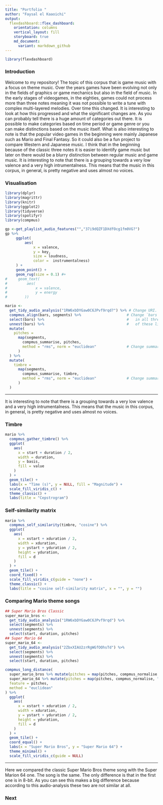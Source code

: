 ---
title: "Portfolio "
author: "Faysal el Kaaoichi"
output: 
  flexdashboard::flex_dashboard:
    orientation: columns
    vertical_layout: fill
    storyboard: true
    md_document:
      variant: markdown_github
---

```{r setup, include=FALSE}
library(flexdashboard)
```
### Introduction

Welcome to my repository! The topic of this corpus that is game music with a focus on theme music. Over the years games have been evolving not only in the fields of graphics or game mechanics but also in the field of music. In the early stages of videogames, in the eighties, games could not process more than three notes meaning it was not possible to write a tune with complex multi-layered melodies. Over time this changed. It is interesting to look at how this progressed and what the significant changes are. As you can probably tell there is a huge amount of categories out there. It is possible to make categories based on time period or game genre or you can make distinctions based on the music itself. What is also interesting to note is that the popular video games in the beginning were mainly Japanese such as Mario and Final Fantasy. So it could also be a fun project to compare Western and Japanese music. I think that in the beginning because of the classic three notes it is easier to identify game music but later on there would be a blurry distinction between regular music and game music. It is interesting to note that there is a grouping towards a very low valence and a very high intrumentalness. This means that the music in this corpus, in general, is pretty negative and uses almost no voices.

### Visualisation

```{r load-packages, include=FALSE}
library(dplyr)
library(magrittr)
library(knitr)
library(ggplot2)
library(tidyverse)
library(spotifyr)
library(compmus)
```

```{r plots, echo=FALSE}
gp <-get_playlist_audio_features("","37i9dQZF1DXdfOcg1fm0VG?")
gp %>%                    
     ggplot(                     
         aes(
             x = valence,
             y = key,
             size = loudness,
             color =  instrumentalness)
     ) +
     geom_point() +              
     geom_rug(size = 0.1) #+      
#     geom_text(                 
#         aes(
#             x = valence,
#             y = energy
#        ))
```


```{r plot, echo=FALSE}
mario <-
  get_tidy_audio_analysis("1RW6xbDYGaw0C6JPvf9rqd?") %>% # Change URI.
  compmus_align(bars, segments) %>%                     # Change `bars`
  select(bars) %>%                                      #   in all three
  unnest(bars) %>%                                      #   of these lines.
  mutate(
    pitches =
      map(segments,
        compmus_summarise, pitches,
        method = "rms", norm = "euclidean"              # Change summary & norm.
      )
  ) %>%
  mutate(
    timbre =
      map(segments,
        compmus_summarise, timbre,
        method = "rms", norm = "euclidean"              # Change summary & norm.
      )
  )
```
*** 
It is interesting to note that there is a grouping towards a very low valence and a very high intrumentalness. This means that the music in this corpus, in general, is pretty negative and uses almost no voices.

### Timbre

```{r timbre, echo=FALSE}
mario %>%
  compmus_gather_timbre() %>%
  ggplot(
    aes(
      x = start + duration / 2,
      width = duration,
      y = basis,
      fill = value
    )
  ) +
  geom_tile() +
  labs(x = "Time (s)", y = NULL, fill = "Magnitude") +
  scale_fill_viridis_c() +                              
  theme_classic() +
  labs(title = "Cepstrogram")
```

### Self-similarity matrix

```{r ssm, echo=FALSE}
mario %>%
  compmus_self_similarity(timbre, "cosine") %>% 
  ggplot(
    aes(
      x = xstart + xduration / 2,
      width = xduration,
      y = ystart + yduration / 2,
      height = yduration,
      fill = d
    )
  ) +
  geom_tile() +
  coord_fixed() +
  scale_fill_viridis_c(guide = "none") +
  theme_classic() +
  labs(title = "cosine self-similarity matrix", x = "", y = "")
```

### Comparing Mario theme songs

```{r compare_mario, echo=FALSE}
## Super Mario Bros Classic
super_mario_bros <-
  get_tidy_audio_analysis("1RW6xbDYGaw0C6JPvf9rqd") %>%
  select(segments) %>%
  unnest(segments) %>%
  select(start, duration, pitches)
## Super Mario 64
super_mario_64 <-
  get_tidy_audio_analysis("2ZbxXIAU2zrRgWGfOOhsTd") %>%
  select(segments) %>%
  unnest(segments) %>%
  select(start, duration, pitches)

compmus_long_distance(
  super_mario_bros %>% mutate(pitches = map(pitches, compmus_normalise, "chebyshev")),
  super_mario_64 %>% mutate(pitches = map(pitches, compmus_normalise, "chebyshev")),
  feature = pitches,
  method = "euclidean"
) %>%
  ggplot(
    aes(
      x = xstart + xduration / 2,
      width = xduration,
      y = ystart + yduration / 2,
      height = yduration,
      fill = d
    )
  ) +
  geom_tile() +
  coord_equal() +
  labs(x = "Super Mario Bros", y = "Super Mario 64") +
  theme_minimal() +
  scale_fill_viridis_c(guide = NULL)
```
*** 
Here we compared the classic Super Mario Bros theme song with the Super Marion 64 one. The song is the same. The only difference is that in the first one is in 8-bit. As you can see this makes a big difference because according to this audio-analysis these two are not similar at all.

### Next

